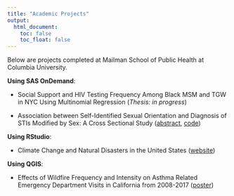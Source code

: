 ```yaml
---
title: "Academic Projects"
output:
  html_document: 
    toc: false
    toc_float: false
---
```


Below are projects completed at Mailman School of Public Health at Columbia University. 

**Using SAS OnDemand**:   

* Social Support and HIV Testing Frequency Among Black MSM and TGW in NYC Using Multinomial Regression (*Thesis: in progress*)  

* Association between Self-Identified Sexual Orientation and Diagnosis of STIs Modified by Sex: A Cross Sectional Study ([abstract](data/Sexual Orientation and STI Abstract.pdf), [code](data/Sexual Orientation and STI Code.sas))


**Using RStudio**: 

* Climate Change and Natural Disasters in the United States ([website](https://ilz2105.github.io/disasters.github.io/))

**Using QGIS**: 

* Effects of Wildfire Frequency and Intensity on Asthma Related
Emergency Department Visits in California from 2008-2017 ([poster](data/Wildfires and Asthma.pdf))



